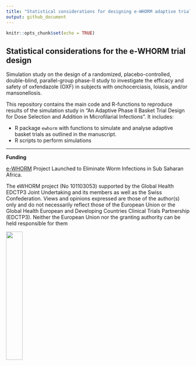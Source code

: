 ```yaml
---
title: "Statistical considerations for designing e-WHORM adaptive trial"
output: github_document
---
```


```r
knitr::opts_chunk$set(echo = TRUE)
```

## Statistical considerations for the e-WHORM trial design

Simulation study on the design of a randomized, placebo-controlled, double-blind, parallel-group phase-II study to investigate the efficacy and safety of oxfendazole (OXF) in subjects with onchocerciasis, loiasis, and/or mansonellosis.

This repository contains the main code and R-functions to reproduce results of the simulation study in "An Adaptive Phase II Basket Trial Design for Dose Selection and Addition in Microfilarial Infections". It includes:

- R package `ewhorm` with functions to simulate and analyse adaptive basket trials as outlined in the manuscript.
- R scripts to perform simulations


---

**Funding**

[e-WHORM](https://ewhorm.org/) Project Launched to Eliminate Worm Infections in Sub Saharan Africa. 

The eWHORM project (No 101103053) supported by the Global Health EDCTP3 Joint Undertaking and its members as well as the Swiss Confederation. Views and opinions expressed are those of the author(s) only and do not necessarily reflect those of the European Union or the Global Health European and Developing Countries Clinical Trials Partnership (EDCTP3). Neither the European Union nor the granting authority can be held responsible for them


![ ](./figures/logo.svg){width=30%}

<!-- ![ ](./figures/ewhorm.png){width=30%} -->